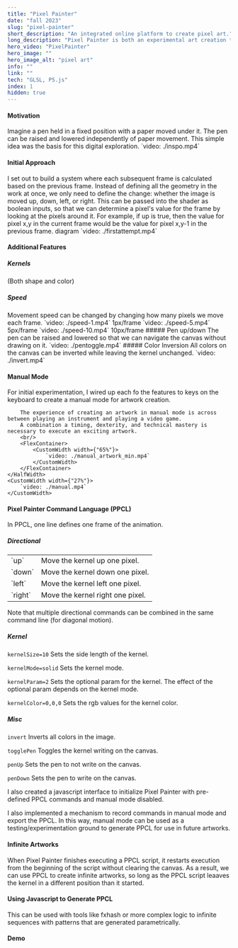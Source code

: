 ```yaml
---
title: "Pixel Painter"
date: "fall 2023"
slug: "pixel-painter"
short_description: "An integrated online platform to create pixel art."
long_description: "Pixel Painter is both an experimental art creation tool and a series of animated pixel artworks. A kernel fixed at the center of the screen paints on a blank canvas while the canvas moves beneath it. This platform leverages a GLSL shader, so that each frame is defined in terms of the previous frame and a series of boolean inputs."
hero_video: "PixelPainter"
hero_image: ""
hero_image_alt: "pixel art"
info: ""
link: ""
tech: "GLSL, P5.js"
index: 1
hidden: true
---
```


#### Motivation
<FlexContainer>
    <ThirdWidth>
       Imagine a pen held in a fixed position with a paper moved under it. The pen can be raised and lowered independently of paper movement. This simple idea was the basis for this digital exploration.
    </ThirdWidth>
    <ThirdWidth>
        `video: ./inspo.mp4`
    </ThirdWidth>
</FlexContainer>

#### Initial Approach
<FlexContainer>
    <ThirdWidth>
        I set out to build a system where each subsequent frame is calculated based on the previous frame. Instead of
        defining all the geometry in the work at once, we only need to define the change: whether the image is moved up,
        down, left, or right. This can be passed into the shader as boolean inputs, so that we can determine a pixel's
        value for the frame by looking at the pixels around it. For example, if up is true, then the value for pixel x,y
        in the current frame would be the value for pixel x,y-1 in the previous frame.
    </ThirdWidth>
    <ThirdWidth>
        diagram
    </ThirdWidth>
</FlexContainer>
<FlexContainer>
    <ThirdWidth>
        `video: ./firstattempt.mp4`
    </ThirdWidth>
</FlexContainer>

#### Additional Features
##### Kernels
(Both shape and color)
##### Speed
<TwoThirdsWidth>
    Movement speed can be changed by changing how many pixels we move each frame.
</TwoThirdsWidth>
<TwoThirdsWidth>
    <FlexContainer>
        <CustomWidth width={"30%"}>
            `video: ./speed-1.mp4`
            <Caption>1px/frame</Caption>
        </CustomWidth>
        <CustomWidth width={"30%"}>
            `video: ./speed-5.mp4`
            <Caption>5px/frame</Caption>
        </CustomWidth>
        <CustomWidth width={"30%"}>
            `video: ./speed-10.mp4`
            <Caption>10px/frame</Caption>
        </CustomWidth>
    </FlexContainer>
</TwoThirdsWidth>
##### Pen up/down
<FlexContainer>
    <ThirdWidth>
        The pen can be raised and lowered so that we can navigate the canvas without drawing on it.
    </ThirdWidth>
    <CustomWidth width={"25%"}>
        `video: ./pentoggle.mp4`
    </CustomWidth>
</FlexContainer>
##### Color Inversion
<FlexContainer>
    <ThirdWidth>
        All colors on the canvas can be inverted while leaving the kernel unchanged.
    </ThirdWidth>
    <CustomWidth width={"25%"}>
        `video: ./invert.mp4`
    </CustomWidth>
</FlexContainer>

#### Manual Mode
<FlexContainer>
    <HalfWidth>
        For initial experimentation, I wired up each fo the features to keys on the keyboard to create a manual mode for artwork creation.

        The experience of creating an artwork in manual mode is across between playing an instrument and playing a video game.
        A combination a timing, dexterity, and technical mastery is necessary to execute an exciting artwork.
        <br/>
        <FlexContainer>
            <CustomWidth width={"65%"}>
                `video: ./manual_artwork_min.mp4`
            </CustomWidth>
        </FlexContainer>
    </HalfWidth>
    <CustomWidth width={"27%"}>
        `video: ./manual.mp4`
    </CustomWidth>
</FlexContainer>

#### Pixel Painter Command Language (PPCL)

In PPCL, one line defines one frame of the animation.

##### Directional
<table>
    <tr>
        <td>`up`</td>
        <td>Move the kernel up one pixel.</td>
    </tr>
    <tr>
        <td>`down`</td>
        <td>Move the kernel down one pixel.</td>
    </tr>
    <tr>
        <td>`left`</td>
        <td>Move the kernel left one pixel.</td>
    </tr>
    <tr>
        <td>`right`</td>
        <td>Move the kernel right one pixel.</td>
    </tr>
</table>

Note that multiple directional commands can be combined in the same command line (for diagonal motion).

##### Kernel
`kernelSize=10` Sets the side length of the kernel.

`kernelMode=solid` Sets the kernel mode.

`kernelParam=2` Sets the optional param for the kernel. The effect of the optional param depends on the kernel mode.

`kernelColor=0,0,0` Sets the rgb values for the kernel color.

##### Misc
`invert` Inverts all colors in the image.

`togglePen` Toggles the kernel writing on the canvas.

`penUp` Sets the pen to not write on the canvas.

`penDown` Sets the pen to write on the canvas.


I also created a javascript interface to initialize Pixel Painter with pre-defined PPCL commands and manual mode disabled.

I also implemented a mechanism to record commands in manual mode and export the PPCL. In this way, manual mode can be used as a testing/experimentation ground to generate PPCL for use in future artworks.

#### Infinite Artworks
When Pixel Painter finishes executing a PPCL script, it restarts execution from the beginning of the script without clearing the canvas.
As a result, we can use PPCL to create infinite artworks, so long as the PPCL script leaaves the kernel in a different position than it started.

#### Using Javascript to Generate PPCL
This can be used with tools like fxhash or more complex logic to infinite sequences with patterns that are generated parametrically.

#### Demo